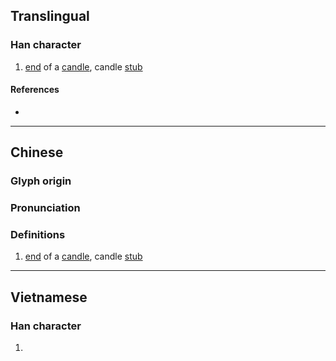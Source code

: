 {{character info}}
==Translingual==

===Han character===
{{Han char|rn=86|rad=火|as=03|sn=7|four=95817|canj=FPD|ids=⿰火也}}

# [[end]] of a [[candle]], candle [[stub]]

====References====
* {{Han ref|kx=0666.140|dkj=18875|dj=1075.190|hdz=32190.040|uh=707A|ud=28794|bh=CB5F|bd=52063}}

----

==Chinese==
{{zh-forms}}

===Glyph origin===
{{Han etym}}

===Pronunciation===
{{zh-pron
|m=xiè
|c=ce6,se3
|mn=tō
|mc=y
|oc=y
|cat=n
}}

===Definitions===
{{zh-hanzi}}

# [[end]] of a [[candle]], candle [[stub]]

----

==Vietnamese==

===Han character===
{{vi-readings|rs=火03| hanviet = đả}}

# {{rfdef|vi|sort=火03}}